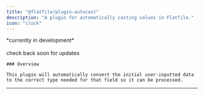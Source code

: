 ```yaml
---
title: "@flatfile/plugin-autocast"
description: "A plugin for automatically casting values in Flatfile."
icon: "clock"
---
```


<CardGroup cols={1}>
        <Card title="@flatfile/plugin-autocast" href="https://github.com/FlatFilers/flatfile-plugins/tree/main/plugins/autocast" icon="github" >
        *currently in development*<br/>
        <br/>
        check back soon for updates
        </Card>
    </CardGroup>



    ### Overview

    This plugin will automatically convert the initial user-inputted data to the correct type needed for that field so it can be processed.


    

---